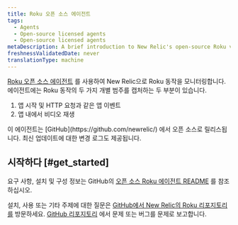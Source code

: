 ```yaml
---
title: Roku 오픈 소스 에이전트
tags:
  - Agents
  - Open-source licensed agents
  - Open-source licensed agents
metaDescription: A brief introduction to New Relic's open-source Roku video agent.
freshnessValidatedDate: never
translationType: machine
---
```


[Roku 오픈 소스 에이전트](https://github.com/newrelic/video-agent-roku) 를 사용하여 New Relic으로 Roku 동작을 모니터링합니다. 에이전트에는 Roku 동작의 두 가지 개별 범주를 캡처하는 두 부분이 있습니다.

1. 앱 시작 및 HTTP 요청과 같은 앱 이벤트
2. 앱 내에서 비디오 재생

<Callout variant="tip">
  이 에이전트는 [GitHub](https://github.com/newrelic/) 에서 오픈 소스로 릴리스됩니다. 최신 업데이트에 대한 변경 로그도 제공됩니다.
</Callout>

## 시작하다 [#get_started]

요구 사항, 설치 및 구성 정보는 GitHub의 [오픈 소스 Roku 에이전트 README](https://github.com/newrelic/video-agent-roku/blob/master/README.md) 를 참조하십시오.

설치, 사용 또는 기타 주제에 대한 질문은 [GitHub에서 New Relic의 Roku 리포지토리를](https://github.com/newrelic/video-agent-roku) 방문하세요. [GitHub 리포지토리](https://github.com/newrelic/video-agent-roku/issues) 에서 문제 또는 버그를 문제로 보고합니다.

<InstallFeedback/>